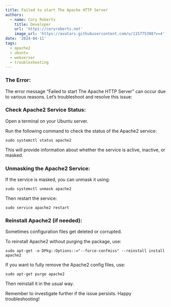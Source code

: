 ```yaml
---
title: Failed to start The Apache HTTP Server
authors:
  - name: Cory Roberts
    title: Developer
    url: 'https://coryroberts.net'
    image_url: 'https://avatars.githubusercontent.com/u/115775398?v=4'
date: '2024-04-11'
tags:
  - apache2
  - ubuntu
  - webserver
  - troubleshooting
---
```


### The Error:

The error message “Failed to start The Apache HTTP Server” can occur due to various reasons. Let’s troubleshoot and resolve this issue:

### Check Apache2 Service Status:

Open a terminal on your Ubuntu server.

Run the following command to check the status of the Apache2 service:

`sudo systemctl status apache2`

This will provide information about whether the service is active, inactive, or masked.

### Unmasking the Apache2 Service:

If the service is masked, you can unmask it using: 

`sudo systemctl unmask apache2`

Then restart the service: 

`sudo service apache2 restart`

### Reinstall Apache2 (if needed):

Sometimes configuration files get deleted or corrupted.

To reinstall Apache2 without purging the package, use:

`sudo apt-get -o DPkg::Options::="--force-confmiss" --reinstall install apache2`

If you want to fully remove the Apache2 config files, use:

`sudo apt-get purge apache2`

Then reinstall it in the usual way.

Remember to investigate further if the issue persists. Happy troubleshooting!
